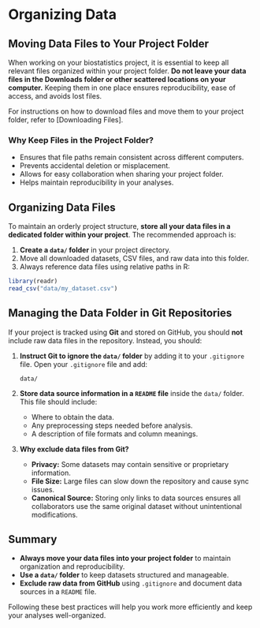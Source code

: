 # Organizing Data

## Moving Data Files to Your Project Folder

When working on your biostatistics project, it is essential to keep all relevant files organized within your project folder. **Do not leave your data files in the Downloads folder or other scattered locations on your computer.** Keeping them in one place ensures reproducibility, ease of access, and avoids lost files.

For instructions on how to download files and move them to your project folder, refer to [Downloading Files].

### Why Keep Files in the Project Folder?
- Ensures that file paths remain consistent across different computers.
- Prevents accidental deletion or misplacement.
- Allows for easy collaboration when sharing your project folder.
- Helps maintain reproducibility in your analyses.

## Organizing Data Files

To maintain an orderly project structure, **store all your data files in a dedicated folder within your project**. The recommended approach is:

1. **Create a `data/` folder** in your project directory.
2. Move all downloaded datasets, CSV files, and raw data into this folder.
4. Always reference data files using relative paths in R:
   
```r
library(readr)
read_csv("data/my_dataset.csv")
```


## Managing the Data Folder in Git Repositories

If your project is tracked using **Git** and stored on GitHub, you should **not** include raw data files in the repository. Instead, you should:

1. **Instruct Git to ignore the `data/` folder** by adding it to your `.gitignore` file. Open your `.gitignore` file and add:
   
   ```
   data/
   ```
   
2. **Store data source information in a `README` file** inside the `data/` folder. This file should include:
   - Where to obtain the data.
   - Any preprocessing steps needed before analysis.
   - A description of file formats and column meanings.
   
3. **Why exclude data files from Git?**
   - **Privacy:** Some datasets may contain sensitive or proprietary information.
   - **File Size:** Large files can slow down the repository and cause sync issues.
   - **Canonical Source:** Storing only links to data sources ensures all collaborators use the same original dataset without unintentional modifications.

## Summary
- **Always move your data files into your project folder** to maintain organization and reproducibility.
- **Use a `data/` folder** to keep datasets structured and manageable.
- **Exclude raw data from GitHub** using `.gitignore` and document data sources in a `README` file.

Following these best practices will help you work more efficiently and keep your analyses well-organized.
